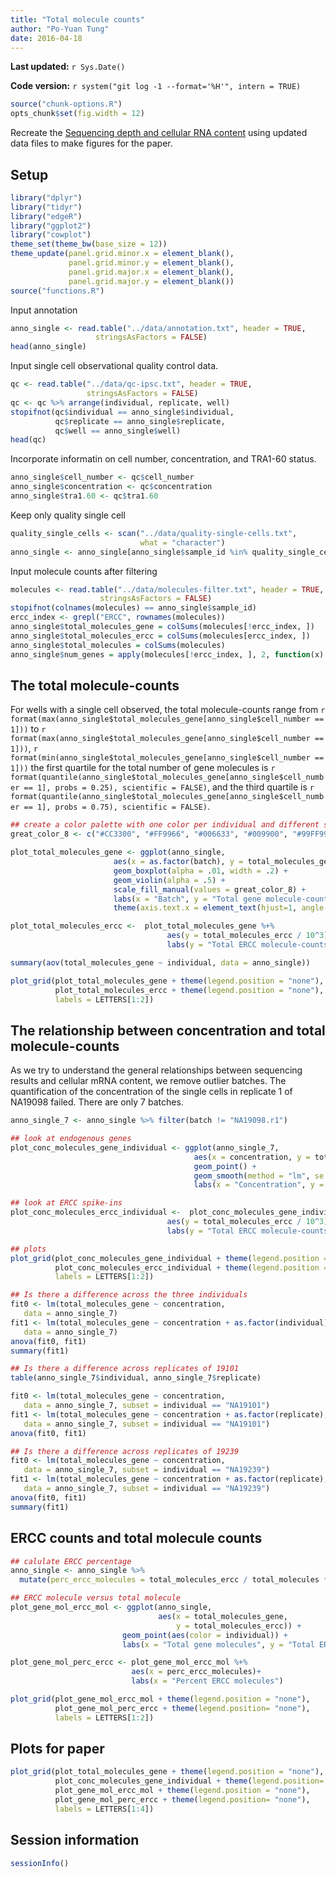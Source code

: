 ```yaml
---
title: "Total molecule counts"
author: "Po-Yuan Tung"
date: 2016-04-18
---
```


**Last updated:** `r Sys.Date()`

**Code version:** `r system("git log -1 --format='%H'", intern = TRUE)`

```r
source("chunk-options.R")
opts_chunk$set(fig.width = 12)
```

Recreate the [Sequencing depth and cellular RNA content](depth.html) using updated data files to make figures for the paper.

## Setup

```r
library("dplyr")
library("tidyr")
library("edgeR")
library("ggplot2")
library("cowplot")
theme_set(theme_bw(base_size = 12))
theme_update(panel.grid.minor.x = element_blank(),
             panel.grid.minor.y = element_blank(),
             panel.grid.major.x = element_blank(),
             panel.grid.major.y = element_blank())
source("functions.R")
```

Input annotation 

```r
anno_single <- read.table("../data/annotation.txt", header = TRUE,
                   stringsAsFactors = FALSE)
head(anno_single)
```

Input single cell observational quality control data.

```r
qc <- read.table("../data/qc-ipsc.txt", header = TRUE,
                 stringsAsFactors = FALSE)
qc <- qc %>% arrange(individual, replicate, well)
stopifnot(qc$individual == anno_single$individual,
          qc$replicate == anno_single$replicate,
          qc$well == anno_single$well)
head(qc)
```

Incorporate informatin on cell number, concentration, and TRA1-60 status.

```r
anno_single$cell_number <- qc$cell_number
anno_single$concentration <- qc$concentration
anno_single$tra1.60 <- qc$tra1.60
```

Keep only quality single cell

```r
quality_single_cells <- scan("../data/quality-single-cells.txt",
                             what = "character")
anno_single <- anno_single[anno_single$sample_id %in% quality_single_cells,]
```

Input molecule counts after filtering

```r
molecules <- read.table("../data/molecules-filter.txt", header = TRUE,
                    stringsAsFactors = FALSE)
stopifnot(colnames(molecules) == anno_single$sample_id)
ercc_index <- grepl("ERCC", rownames(molecules))
anno_single$total_molecules_gene = colSums(molecules[!ercc_index, ])
anno_single$total_molecules_ercc = colSums(molecules[ercc_index, ])
anno_single$total_molecules = colSums(molecules)
anno_single$num_genes = apply(molecules[!ercc_index, ], 2, function(x) sum(x > 0))
```

## The total molecule-counts
For wells with a single cell observed, the total molecule-counts range from
`r format(max(anno_single$total_molecules_gene[anno_single$cell_number == 1]))`
to
`r format(max(anno_single$total_molecules_gene[anno_single$cell_number == 1]))`,
`r format(min(anno_single$total_molecules_gene[anno_single$cell_number == 1]))`
the first quartile for the total number of gene molecules is
`r format(quantile(anno_single$total_molecules_gene[anno_single$cell_number == 1], probs = 0.25), scientific = FALSE)`,
and the third quartile is
`r format(quantile(anno_single$total_molecules_gene[anno_single$cell_number == 1], probs = 0.75), scientific = FALSE)`.

```r
## create a color palette with one color per individual and different shades for repplicates
great_color_8 <- c("#CC3300", "#FF9966", "#006633", "#009900", "#99FF99", "#3366FF", "#6699FF", "#66CCFF")

plot_total_molecules_gene <- ggplot(anno_single,
                       aes(x = as.factor(batch), y = total_molecules_gene / 10^3, fill = as.factor(batch))) + 
                       geom_boxplot(alpha = .01, width = .2) +
                       geom_violin(alpha = .5) + 
                       scale_fill_manual(values = great_color_8) +
                       labs(x = "Batch", y = "Total gene molecule-counts (10^3)") +
                       theme(axis.text.x = element_text(hjust=1, angle = 45))

plot_total_molecules_ercc <-  plot_total_molecules_gene %+%
                                   aes(y = total_molecules_ercc / 10^3) +
                                   labs(y = "Total ERCC molecule-counts (10^3)")

summary(aov(total_molecules_gene ~ individual, data = anno_single))

plot_grid(plot_total_molecules_gene + theme(legend.position = "none"),
          plot_total_molecules_ercc + theme(legend.position = "none"),
          labels = LETTERS[1:2])
```

## The relationship between concentration and total molecule-counts

As we try to understand the general relationships between sequencing results and cellular mRNA content, we remove outlier batches.
The quantification of the concentration of the single cells in replicate 1 of NA19098 failed.
There are only 7 batches.

```r
anno_single_7 <- anno_single %>% filter(batch != "NA19098.r1")
```

```r
## look at endogenous genes
plot_conc_molecules_gene_individual <- ggplot(anno_single_7,
                                         aes(x = concentration, y = total_molecules_gene / 10^3, color = individual)) +
                                         geom_point() +
                                         geom_smooth(method = "lm", se = FALSE) +
                                         labs(x = "Concentration", y = "Total gene molecule-counts (10^3)")

## look at ERCC spike-ins
plot_conc_molecules_ercc_individual <-  plot_conc_molecules_gene_individual %+%
                                   aes(y = total_molecules_ercc / 10^3) +
                                   labs(y = "Total ERCC molecule-counts (10^3)")

## plots
plot_grid(plot_conc_molecules_gene_individual + theme(legend.position = "none"), 
          plot_conc_molecules_ercc_individual + theme(legend.position = "none"),
          labels = LETTERS[1:2])

## Is there a difference across the three individuals
fit0 <- lm(total_molecules_gene ~ concentration, 
   data = anno_single_7)
fit1 <- lm(total_molecules_gene ~ concentration + as.factor(individual), 
   data = anno_single_7)
anova(fit0, fit1)
summary(fit1)

## Is there a difference across replicates of 19101
table(anno_single_7$individual, anno_single_7$replicate)

fit0 <- lm(total_molecules_gene ~ concentration, 
   data = anno_single_7, subset = individual == "NA19101")
fit1 <- lm(total_molecules_gene ~ concentration + as.factor(replicate), 
   data = anno_single_7, subset = individual == "NA19101")
anova(fit0, fit1)

## Is there a difference across replicates of 19239
fit0 <- lm(total_molecules_gene ~ concentration, 
   data = anno_single_7, subset = individual == "NA19239")
fit1 <- lm(total_molecules_gene ~ concentration + as.factor(replicate), 
   data = anno_single_7, subset = individual == "NA19239")
anova(fit0, fit1)
summary(fit1)

```

## ERCC counts and total molecule counts
```r
## calulate ERCC percentage
anno_single <- anno_single %>%
  mutate(perc_ercc_molecules = total_molecules_ercc / total_molecules * 100)

## ERCC molecule versus total molecule
plot_gene_mol_ercc_mol <- ggplot(anno_single,
                                 aes(x = total_molecules_gene,
                                     y = total_molecules_ercc)) +
                         geom_point(aes(color = individual)) +
                         labs(x = "Total gene molecules", y = "Total ERCC molecules") 

plot_gene_mol_perc_ercc <- plot_gene_mol_ercc_mol %+%
                           aes(x = perc_ercc_molecules)+
                           labs(x = "Percent ERCC molecules")

plot_grid(plot_gene_mol_ercc_mol + theme(legend.position = "none"),
          plot_gene_mol_perc_ercc + theme(legend.position= "none"),
          labels = LETTERS[1:2])
```

## Plots for paper
```r
plot_grid(plot_total_molecules_gene + theme(legend.position = "none"),
          plot_conc_molecules_gene_individual + theme(legend.position= "none"),
          plot_gene_mol_ercc_mol + theme(legend.position = "none"),
          plot_gene_mol_perc_ercc + theme(legend.position= "none"),
          labels = LETTERS[1:4])
```

## Session information

```r
sessionInfo()
```

